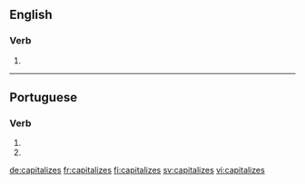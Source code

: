 ==English==

===Verb===
{{head|en|verb form}}

# {{en-third-person singular of|capitalize}}

----

==Portuguese==

===Verb===
{{pt-verb-form}}

# {{conjugation of|capitalizar||2|s|present|subjunctive|lang=pt}}
# {{conjugation of|capitalizar||2|s|negative|imperative|lang=pt}}

[[de:capitalizes]]
[[fr:capitalizes]]
[[fi:capitalizes]]
[[sv:capitalizes]]
[[vi:capitalizes]]